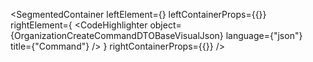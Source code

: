 
<SegmentedContainer
  leftElement={<OrganizationCreateCommandDTOBaseDesc />}
  leftContainerProps={{}}
  rightElement={
    <CodeHighlighter
      object={OrganizationCreateCommandDTOBaseVisualJson}
      language={"json"}
      title={"Command"}
    />
  }
  rightContainerProps={{}}
/>
